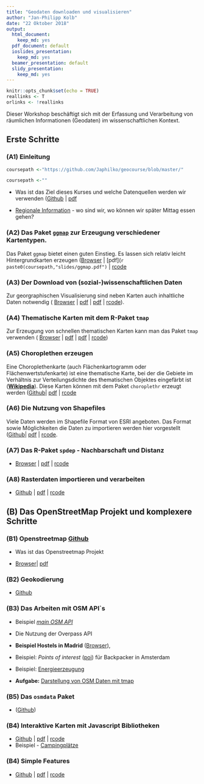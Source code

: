 ```yaml
---
title: "Geodaten downloaden und visualisieren"
author: "Jan-Philipp Kolb"
date: "22 Oktober 2018"
output:
  html_document: 
    keep_md: yes
  pdf_document: default
  ioslides_presentation:
    keep_md: yes
  beamer_presentation: default
  slidy_presentation:
    keep_md: yes
---
```


```r
knitr::opts_chunk$set(echo = TRUE)
reallinks <- T
orlinks <- !reallinks
```


Dieser Workshop beschäftigt sich mit der Erfassung und Verarbeitung von räumlichen Informationen (Geodaten) im wissenschaftlichen Kontext.

## Erste Schritte


### __(A1) Einleitung__

```r
coursepath <-"https://github.com/Japhilko/geocourse/blob/master/"
```

```r
coursepath <-""
```

- Was ist das Ziel dieses Kurses und welche Datenquellen werden wir verwenden ([Github](`r paste0(coursepath,"slides/A1_Intro.md")`) | [pdf](`r paste0(coursepath,"slides/A1_Intro.pdf")`) 


- [Regionale Information](http://rpubs.com/Japhilko82/gesis_mannheim) - wo sind wir, wo können wir später Mittag essen gehen?

### __(A2) Das Paket [`ggmap`](http://journal.r-project.org/archive/2013-1/kahle-wickham.pdf)__ zur Erzeugung verschiedener Kartentypen. 

Das Paket `ggmap` bietet einen guten Einstieg. Es lassen sich relativ leicht Hintergrundkarten erzeugen ([Browser](`r paste0(coursepath,"slides/A2_ggmap.md")`) | [pdf](`r paste0(coursepath,"slides/ggmap.pdf")` | [rcode](`r paste0(coursepath,"slides/A2_ggmap.R")`)

### __(A3) Der Download von (sozial-)wissenschaftlichen Daten__

Zur georgraphischen Visualisierung sind neben Karten auch inhaltliche Daten notwendig ( [Browser](`r paste0(coursepath,"slides/A4_tmap.md")`) | [pdf](`r paste0(coursepath,"slides/A3_DataPUF.md")`) | 
[pdf](`r paste0(coursepath,"slides/A3_DataPUF.pdf")`) | [rcode](`r paste0(coursepath,"rcode/A3_DataPUF.R")`)).


### __(A4) Thematische Karten mit dem R-Paket `tmap`__

Zur Erzeugung von schnellen thematischen Karten kann man das Paket `tmap` verwenden ( [Browser](`r paste0(coursepath,"slides/A4_tmap.md")`) | [pdf](`r paste0(coursepath,"slides/tmap.pdf")`) | 
[pdf](`r paste0(coursepath,"slides/A4_tmap.pdf")`) | [rcode](`r paste0(coursepath,"rcode/A4_tmap.R")`))


### __(A5) Choroplethen erzeugen__

Eine Choroplethenkarte (auch Flächenkartogramm oder Flächenwertstufenkarte) ist eine thematische Karte, bei der die Gebiete im Verhältnis zur Verteilungsdichte des thematischen Objektes eingefärbt ist ([**Wikipedia**](https://de.wikipedia.org/wiki/Choroplethenkarte)). Diese Karten können mit dem Paket `choroplethr` erzeugt werden ([Github](`r paste0(coursepath,"slides/A5_Choroplethen.md")`)| 
[pdf](`r paste0(coursepath,"slides/A5_Choroplethen.pdf")`) | [rcode](`r paste0(coursepath,"rcode/A5_Choroplethen.R")`)


### __(A6) Die Nutzung von Shapefiles__

Viele Daten werden im Shapefile Format von ESRI angeboten. Das Format sowie Möglichkeiten die Daten zu importieren werden hier vorgestellt ([Github](`r paste0(coursepath,"slides/A6_Shapefiles.md")`)| 
[pdf](`r paste0(coursepath,"slides/A6_Shapefiles.pdf")`) | [rcode](`r paste0(coursepath,"rcode/A6_Shapefiles.R")`).

<!--
- Aufgabe: [Zensus Ergebnisse und Karte miteinander verbinden und einfärben](https://github.com/Japhilko/GeoData/blob/master/2017/tutorial/Aufgabe_Verbindung.Rmd)

- Aufgabe: [Deutschlands Gemeinden](https://github.com/Japhilko/GeoData/blob/master/2016/tutorial/Aufgabe_Zensus_Ergebnisse.md)
-->

### __(A7) Das R-Paket `spdep` - Nachbarschaft und Distanz__ 

- [Browser](`r paste0(coursepath,"slides/spdep.md")`) | [pdf](`r paste0(coursepath,"slides/A7_spdep.pdf")`) |
[rcode](`r paste0(coursepath,"rcode/A7_spdep.R")`)

### __(A8) Rasterdaten importieren und verarbeiten__

- [Github](`r paste0(coursepath,"slides/A8_Rasterdaten.md")`) | [pdf](`r paste0(coursepath,"slides/A8_Rasterdaten.pdf")`) |
[rcode](`r paste0(coursepath,"rcode/A8_Rasterdaten.R")`)

## __(B) Das OpenStreetMap Projekt und komplexere Schritte__


###  __(B1) Openstreetmap__ [Github](slides/OpenStreetMap.md)

- Was ist das Openstreetmap Projekt 

- [Browser](https://github.com/Japhilko/GeoData/blob/master/2017/slides/OpenStreetMap.md)| [pdf](slides/OpenStreetMap.pdf)

<!--
### __Overpass__ ([Github](slides/Overpass.md))
-->


### __(B2) Geokodierung__ 

- [Github](slides/Geokodierung.md)


### __(B3) Das Arbeiten mit OSM API`s__

- Beispiel [*main OSM API*](slides/osm_mainapi.Rmd)
- Die Nutzung der Overpass API 



- **Beispiel Hostels in Madrid** ([Browser](https://github.com/Japhilko/GeoData/blob/master/2016/slides/Madrid_hostels.Rmd)),
- Beispiel: *Points of interest* ([poi](https://rpossib.wordpress.com/2015/09/15/points-of-interest-for-backpackers/)) für Backpacker in Amsterdam
- Beispiel: [Energieerzeugung](https://rpossib.wordpress.com/2015/11/20/use-openstreetmap-date/)
- **Aufgabe:** [Darstellung von OSM Daten mit tmap](https://github.com/Japhilko/GeoData/blob/master/2016/tutorial/Aufgabe_osmar.Rmd)



### __(B5) Das `osmdata` Paket__ 

- ([Github](slides/osmdata.md))

### __(B4) Interaktive Karten mit Javascript Bibliotheken__ 

- [Github](slides/using_javascript.md) | [pdf](slides/using_javascript.pdf)
| [rcode](rcode/using_javascript.R)
- Beispiel - [Campingplätze](http://rpubs.com/Japhilko82/Campsites)

<!--
## Räumliche Analysen/Statistik
-->

### __(B4) Simple Features__ 

- [Github](slides/simplefeatures.md) | [pdf](slides/simplefeatures.pdf)
| [rcode](rcode/simplefeatures.R)


<!--
https://training.gesis.org/?site=pDetails&pID=0x2BD6733444514AEDAA955BC3754CA39C
-->